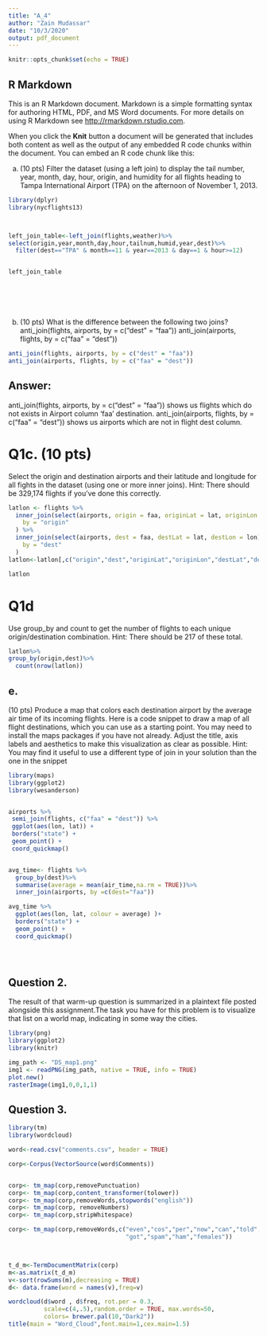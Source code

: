 ---
title: "A_4"
author: "Zain Mudassar"
date: "10/3/2020"
output: pdf_document
---

```{r setup, include=FALSE}
knitr::opts_chunk$set(echo = TRUE)
```

## R Markdown

This is an R Markdown document. Markdown is a simple formatting syntax for authoring HTML, PDF, and MS Word documents. For more details on using R Markdown see <http://rmarkdown.rstudio.com>.

When you click the **Knit** button a document will be generated that includes both content as well as the output of any embedded R code chunks within the document. You can embed an R code chunk like this:


a. (10 pts) Filter the dataset (using a left join) to display the tail number, year,
month, day, hour, origin, and humidity for all flights heading to Tampa
International Airport (TPA) on the afternoon of November 1, 2013.
```{r Q1a}
library(dplyr)
library(nycflights13)



left_join_table<-left_join(flights,weather)%>%
select(origin,year,month,day,hour,tailnum,humid,year,dest)%>%
  filter(dest=="TPA" & month==11 & year==2013 & day==1 & hour>=12)


left_join_table







```

b. (10 pts) What is the difference between the following two joins?
anti_join(flights, airports, by = c("dest" = "faa"))
anti_join(airports, flights, by = c("faa" = "dest"))
```{r Q1b}
anti_join(flights, airports, by = c("dest" = "faa"))
anti_join(airports, flights, by = c("faa" = "dest"))

```
## Answer:
anti_join(flights, airports, by = c("dest" = "faa")) shows us flights which do not exists in Airport column 'faa' destination.
anti_join(airports, flights, by = c("faa" = "dest")) shows us airports which are not in flight dest column.


# Q1c. (10 pts)
Select the origin and destination airports and their latitude and longitude
for all fights in the dataset (using one or more inner joins). Hint: There should be
329,174 flights if you’ve done this correctly.

```{r Q1c}

latlon <- flights %>%
  inner_join(select(airports, origin = faa, originLat = lat, originLon = lon),
    by = "origin"
  ) %>%
  inner_join(select(airports, dest = faa, destLat = lat, destLon = lon),
    by = "dest"
  )
latlon<-latlon[,c("origin","dest","originLat","originLon","destLat","destLon")]

latlon
```
# Q1d
 Use group_by and count to get the number of flights to each unique
origin/destination combination. Hint: There should be 217 of these total. 
```{r Q1d}
latlon%>%
group_by(origin,dest)%>%
  count(nrow(latlon))

```
## e.
(10 pts) Produce a map that colors each destination airport by the average air time
of its incoming flights. Here is a code snippet to draw a map of all flight
destinations, which you can use as a starting point. You may need to install the
maps packages if you have not already. Adjust the title, axis labels and aesthetics
to make this visualization as clear as possible. Hint: You may find it useful to use
a different type of join in your solution than the one in the snippet
```{r Q1e}
library(maps)
library(ggplot2)
library(wesanderson)


airports %>%
 semi_join(flights, c("faa" = "dest")) %>%
 ggplot(aes(lon, lat)) +
 borders("state") +
 geom_point() +
 coord_quickmap()


avg_time<- flights %>%
  group_by(dest)%>%
  summarise(average = mean(air_time,na.rm = TRUE))%>%
  inner_join(airports, by =c(dest="faa"))

avg_time %>%
  ggplot(aes(lon, lat, colour = average) )+
  borders("state") +
  geom_point() +
  coord_quickmap() 


 


```
## Question 2.
  The result of that warm-up question is summarized in a plaintext file posted alongside this assignment.The task you have for this problem is to visualize that list on a world map, indicating in some way the cities. 
  
```{r Q2}
library(png)
library(ggplot2)
library(knitr)

img_path <- "DS_map1.png"
img1 <- readPNG(img_path, native = TRUE, info = TRUE)
plot.new() 
rasterImage(img1,0,0,1,1)
```




## Question 3.

```{r Q3}
library(tm)
library(wordcloud)

word<-read.csv("comments.csv", header = TRUE)

```

```{r Q3_}
corp<-Corpus(VectorSource(word$Comments))


corp<- tm_map(corp,removePunctuation)
corp<- tm_map(corp,content_transformer(tolower))
corp<- tm_map(corp,removeWords,stopwords("english"))
corp<- tm_map(corp, removeNumbers)
corp<- tm_map(corp,stripWhitespace)

corp<- tm_map(corp,removeWords,c("even","cos","per","now","can","told","get","will",
                                 "got","spam","ham","females"))



t_d_m<-TermDocumentMatrix(corp)
m<-as.matrix(t_d_m)
v<-sort(rowSums(m),decreasing = TRUE)
d<- data.frame(word = names(v),freq=v)

wordcloud(d$word , d$freq, rot.per = 0.3,
          scale=c(4,.5),random.order = TRUE, max.words=50,
          colors= brewer.pal(10,"Dark2"))
title(main = "Word_Cloud",font.main=1,cex.main=1.5)

```



